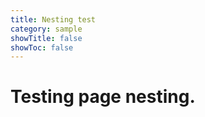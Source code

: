```yaml
---
title: Nesting test
category: sample
showTitle: false
showToc: false
---
```


<h1 className='text-center text-6xl font-extrabold tracking-tight sm:text-8xl'>
  Testing page nesting.
</h1>

<Cards>
  <Card
    title='Nested page 1'
    description='The blue one!'
    href='/sample/nesting-test/nested1'
  />
  <Card
    title='Nested page 2'
    description='The red one?'
    href='/sample/nesting-test/nested2'
  />
  <Card
    title='Nested page 3'
    description='The gray one...'
    href='/sample/nesting-test/nested3'
  />
</Cards>
